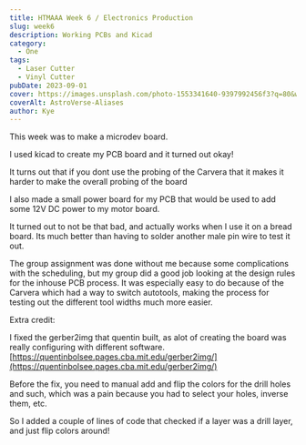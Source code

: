 ```yaml
---
title: HTMAAA Week 6 / Electronics Production
slug: week6
description: Working PCBs and Kicad
category:
  - One
tags:
  - Laser Cutter
  - Vinyl Cutter
pubDate: 2023-09-01
cover: https://images.unsplash.com/photo-1553341640-9397992456f3?q=80&w=1960&h=1102&auto=format&fit=crop&ixlib=rb-4.0.3&ixid=M3wxMjA3fDB8MHxwaG90by1wYWdlfHx8fGVufDB8fHx8fA%3D%3D
coverAlt: AstroVerse-Aliases
author: Kye
---
```




This week was to make a microdev board.

I used kicad to create my PCB board and it turned out okay!

<OptimizedCover src={solder} alt="solder"  />

It turns out that if you dont use the probing of the Carvera that it makes it harder to make the overall probing of the board
<OptimizedCover src={noprobe} alt="noprobe"  />


I also made a small power board for my PCB that would be used to add some 12V DC power to my motor board.

<OptimizedCover src={power} alt="board_sch"  />


It turned out to not be that bad, and actually works when I use it on a bread board.
Its much better than having to solder another male pin wire to test it out.

<OptimizedCover src={power_pcb} alt="board_sch"  />



The group assignment was done without me because some complications with the scheduling, but my group did a good job looking at the design rules for the inhouse PCB process. It was especially easy to do because of the Carvera which had a way to switch autotools, making the process for testing out the different tool widths much more easier.

<OptimizedCover src={group1} alt="board_sch"  />
<OptimizedCover src={group2} alt="board_sch"  />
<OptimizedCover src={group3} alt="board_sch"  />



Extra credit:


I fixed the gerber2img that quentin built, as alot of creating the board was really configuring with different software. 
[https://quentinbolsee.pages.cba.mit.edu/gerber2img/](https://quentinbolsee.pages.cba.mit.edu/gerber2img/)

Before the fix, you need to manual add and flip the colors for the drill holes and such, which was a pain because you had to select your holes, inverse them, etc.

So I added a couple of lines of code that checked if a layer was a drill layer, and just flip colors around!

<OptimizedCover src={merge} alt="merge"  />

